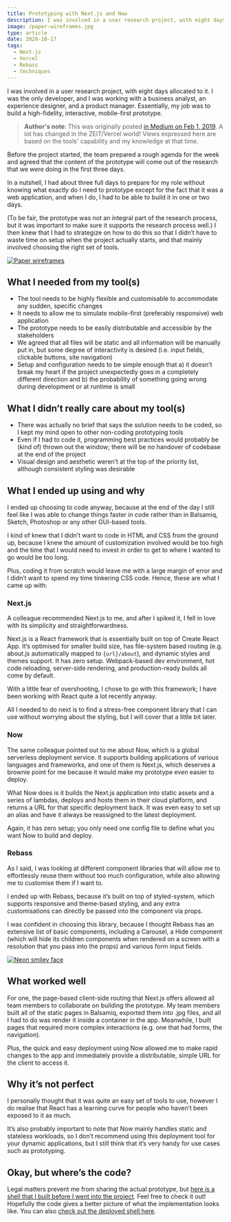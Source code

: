 ```yaml
---
title: Prototyping with Next.js and Now
description: I was involved in a user research project, with eight days allocated to it. Essentially, my job was to build a high-fidelity, interactive, mobile-first prototype.
image: /paper-wireframes.jpg
type: article
date: 2020-10-17
tags:
  - Next.js
  - Vercel
  - Rebass
  - techniques
---
```

I was involved in a user research project, with eight days allocated to it. I was the only developer, and I was working with a business analyst, an experience designer, and a product manager. Essentially, my job was to build a high-fidelity, interactive, mobile-first prototype.

> **Author's note**: This was originally posted [in Medium on Feb 1, 2019](https://medium.com/@safiranugroho/i-prototyped-using-next-js-and-now-3fcb92b87dd0). A lot has changed in the ZEIT/Vercel world! Views expressed here are based on the tools' capability and my knowledge at that time.

Before the project started, the team prepared a rough agenda for the week and agreed that the content of the prototype will come out of the research that we were doing in the first three days.

In a nutshell, I had about three full days to prepare for my role without knowing what exactly do I need to prototype except for the fact that it was a web application, and when I do, I had to be able to build it in one or two days.

(To be fair, the prototype was not an integral part of the research process, but it was important to make sure it supports the research process well.)
I then knew that I had to strategize on how to do this so that I didn’t have to waste time on setup when the project actually starts, and that mainly involved choosing the right set of tools.

[![Paper wireframes](/paper-wireframes.jpg)](https://unsplash.com/photos/tZc3vjPCk-Q)

## What I needed from my tool(s)

- The tool needs to be highly flexible and customisable to accommodate any sudden, specific changes
- It needs to allow me to simulate mobile-first (preferably responsive) web application
- The prototype needs to be easily distributable and accessible by the stakeholders
- We agreed that all files will be static and all information will be manually put in, but some degree of interactivity is desired (i.e. input fields, clickable buttons, site navigation)
- Setup and configuration needs to be simple enough that a) it doesn’t break my heart if the project unexpectedly goes in a completely different direction and b) the probability of something going wrong during development or at runtime is small

## What I didn’t really care about my tool(s)

- There was actually no brief that says the solution needs to be coded, so I kept my mind open to other non-coding prototyping tools
- Even if I had to code it, programming best practices would probably be (kind of) thrown out the window; there will be no handover of codebase at the end of the project
- Visual design and aesthetic weren’t at the top of the priority list, although consistent styling was desirable

## What I ended up using and why

I ended up choosing to code anyway, because at the end of the day I still feel like I was able to change things faster in code rather than in Balsamiq, Sketch, Photoshop or any other GUI-based tools.

I kind of knew that I didn’t want to code in HTML and CSS from the ground up, because I knew the amount of customization involved would be too high and the time that I would need to invest in order to get to where I wanted to go would be too long.

Plus, coding it from scratch would leave me with a large margin of error and I didn’t want to spend my time tinkering CSS code.
Hence, these are what I came up with:

### Next.js

A colleague recommended Next.js to me, and after I spiked it, I fell in love with its simplicity and straightforwardness.

Next.js is a React framework that is essentially built on top of Create React App. It’s optimised for smaller build size, has file-system based routing (e.g. about.js automatically mapped to `{url}/about`), and dynamic styles and themes support. It has zero setup. Webpack-based dev environment, hot code reloading, server-side rendering, and production-ready builds all come by default.

With a little fear of overshooting, I chose to go with this framework; I have been working with React quite a lot recently anyway.

All I needed to do next is to find a stress-free component library that I can use without worrying about the styling, but I will cover that a little bit later.

### Now

The same colleague pointed out to me about Now, which is a global serverless deployment service. It supports building applications of various languages and frameworks, and one of them is Next.js, which deserves a brownie point for me because it would make my prototype even easier to deploy.

What Now does is it builds the Next.js application into static assets and a series of lambdas, deploys and hosts them in their cloud platform, and returns a URL for that specific deployment back. It was even easy to set up an alias and have it always be reassigned to the latest deployment.

Again, it has zero setup; you only need one config file to define what you want Now to build and deploy.

### Rebass

As I said, I was looking at different component libraries that will allow me to effortlessly reuse them without too much configuration, while also allowing me to customise them if I want to.

I ended up with Rebass, because it’s built on top of styled-system, which supports responsive and theme-based styling, and any extra customisations can directly be passed into the component via props.

I was confident in choosing this library, because I thought Rebass has an extensive list of basic components, including a Carousel, a Hide component (which will hide its children components when rendered on a screen with a resolution that you pass into the props) and various form input fields.

[![Neon smiley face](/neon-smiley-face.jpg)](https://unsplash.com/photos/60j0UB-Z_Yk)

## What worked well

For one, the page-based client-side routing that Next.js offers allowed all team members to collaborate on building the prototype. My team members built all of the static pages in Balsamiq, exported them into .jpg files, and all I had to do was render it inside a container in the app. Meanwhile, I built pages that required more complex interactions (e.g. one that had forms, the navigation).

Plus, the quick and easy deployment using Now allowed me to make rapid changes to the app and immediately provide a distributable, simple URL for the client to access it.

## Why it’s not perfect

I personally thought that it was quite an easy set of tools to use, however I do realise that React has a learning curve for people who haven’t been exposed to it as much.

It’s also probably important to note that Now mainly handles static and stateless workloads, so I don’t recommend using this deployment tool for your dynamic applications, but I still think that it’s very handy for use cases such as prototyping.

## Okay, but where’s the code?

Legal matters prevent me from sharing the actual prototype, but [here is a shell that I built before I went into the project](https://github.com/safiranugroho/app-shell). Feel free to check it out! Hopefully the code gives a better picture of what the implementation looks like. You can also [check out the deployed shell here](https://app-shell.now.sh/).
